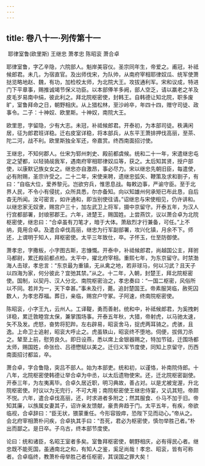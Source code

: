 ```yaml
---
---
---
```

title: 卷八十一·列传第十一
---

 耶律室鲁(欧里斯) 王继忠 萧孝忠 陈昭衮 萧合卓

耶律室鲁，字乙辛隐，六院部人。魁岸美容仪。圣宗同年生，帝爱之。甫冠，补祗候郎君。未几，为宿直官。及出师伐宋，为队帅，从南府宰相耶律奴瓜、统军使萧挞览略地赵、魏，有功，加检校太师，为北院大王。攻拔通利军。宋和议成，特进门下平章事，赐推诚竭节保义功臣。以本部俸羊多阙，部人空乏，请以羸老之羊及皮毛岁易南中绢，彼此利之。拜北院枢密使，封韩王。自韩德让知北院，职多废旷，室鲁拜命之日，朝野相庆。从上猎松林，至沙岭卒，年四十四，赠守司徒、政事令。二子：十神奴、欧里斯。十神奴，南院大王。

欧里思，字留隐，少有大志。未冠，补祗候郎君。开泰初，为本部司徒。秩满闲居，征为郎君班详稳。迁右皮室详稳，将本部兵，从东平王萧排押伐高丽，至茶、陀二河，战不利。欧里斯独全军还，帝嘉赏。终西南面招讨使。

王继忠，不知何郡人。仕宋为郓州刺史、殿前都虞候。统和二十一年，宋遣继忠屯定之望都，以轻骑觇我军，遇南府宰相耶律奴瓜等，获之。太后知其贤，授户部使，以康默记族女女之。继忠亦自激昂，事必尽力。宋以继忠先朝旧臣，每遣使，必有附赐，圣宗许受之。二十二年，宋使来聘，遗继忠弧矢、鞭策及求和劄子，有曰：“自临大位，爱养黎元。岂欲穷兵，惟思息战。每敕边事，严谕守臣。至于北界人民，不令小有侵扰，众所具悉，尔亦备知。向以知雄州何承矩已布此恳，自后杳无所闻。汝可密言，如许通和，即当别使往请。”诏继忠与宋使相见，仍许讲和。以继忠家无奴隶，赐宫户三十，加左武卫上将军，摄中京留守。开泰五年，为汉人行宫都部署，封琅邪郡王。六年，进楚王，赐国姓。上尝燕饮，议以萧合卓为北院枢密使，继忠曰：“合卓虽有刀笔才，暗于大体。萧敌烈才行兼备，可任。”上不纳，竟用合卓。及遣合卓伐高丽，继忠为行军副部署，攻兴化镇，月余不下。师还，上谓明于知人，拜枢密使。太平三年致仕，卒。子怀玉，仕至防御使。

萧孝忠，字撒板，小字图古斯，志慷慨。开泰中，补祗候郎君，尚越国公主，拜驸马都尉，累迁殿前都点检。太平中，擢北府宰相。重熙七年，为东京留守。时禁渤海人击球，孝忠言：“东京最为重镇，无从禽之地，若非球马，何以习武？且天子以四海为家，何分彼此？宜弛其禁。”从之。十二年，入朝，封楚王，拜北院枢密使。国制，以契丹、汉人分北、南院枢密治之，孝忠奏曰：“一国二枢密，风俗所以不同。若并为一，天下幸甚。”事未及行，薨。追封楚国王。帝素服哭临，赦死囚数人，为孝忠荐福。葬日，亲临，赐宫户守冢。子阿速，终南院枢密使。

陈昭衮，小字王九，云州人。工译鞮，勇而善射。统和中，补祗候郎君，为奚拽剌详稳，累迁敦睦宫太保，兼掌围场事。开泰五年秋，大猎，帝射虎，以马驰太速，矢不及发。虎怒，奋势将犯跸。左右辟易，昭衮舍马，捉虎两耳骑之。虎骇，且逸。上命卫士追射，昭衮大呼止之。虎虽轶山，昭衮终不堕地。伺便，拔佩刀杀之。辇至上前，慰劳良久。即日设燕，悉以席上金银器赐之，特加节钺，迁围场都太师，赐国姓，命张俭、吕德懋赋以美之。迁归义军节度使，同知上京留守，历西南面招讨都监，卒。

萧合卓，字合鲁隐，突吕不部人。始为本部吏。统和初，以谨恪，补南院侍郎。十八年，北院枢密使韩德让举合卓为中丞，以太后遗物使宋。还，迁北院枢密副使。开泰三年，为左夷离毕。合卓久居近职，明习典故，善占对。以是尤被宠渥，升北院枢密使。时议以为无完行，不可大用；南院枢密使王继忠侍宴，又讥其短。帝颇不悦。六年，遣合卓伐高丽，还，时求进者多附之；然其服食、仆马不加于旧。帝知其廉，以族属女妻其子，诏许亲友馈献，豪贵奔趋于门。太平五年，有疾，帝欲临视，合卓辞曰：“臣无状，猥蒙重任。今形容毁瘁，恐陛下见而动心。”帝从之。会北府宰相萧朴问疾，合卓执其手曰：“吾死，君必为枢密使，慎勿举胜己者。”朴出而鄙之。是日卒。子乌古，终本部节度使。

论曰：统和诸臣，名昭王室者多矣。室鲁拜枢密使，朝野相庆，必有得民心者。继忠既不能死国，虽通南北之和，有知人之鉴，奚足尚哉！孝忠、昭衮，皆有可称者。合卓临终，教萧朴毋举胜己者任枢密，其误国之罪大矣！

